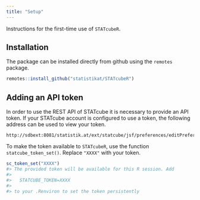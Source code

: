 ```yaml
---
title: "Setup"
---
```


Instructions for the first-time use of `STATcubeR`.

## Installation

The package can be installed directly from github using the
`remotes` package.

``` r
remotes::install_github("statistikat/STATcubeR")
```

## Adding an API token

In order to use the REST API of STATcube it is necessary to provide
an API token. If your STATcube account is configured to use a token,
the following address can be used to view your token.

```
http://sdbext:8081/statistik.at/ext/statcube/jsf/preferences/editPreferences.xhtml
```

To make the token available to `STATcubeR`, use the function
`statcube_token_set()`. Replace `"XXXX"` with your token.

```r
sc_token_set("XXXX")
#> The provided token will be available for this R session. Add
#>
#>   STATCUBE_TOKEN=XXXX
#>
#> to your .Renviron to set the token persistently
```
